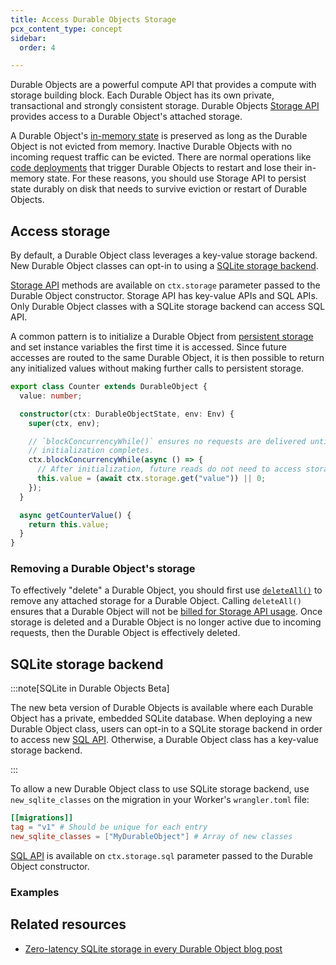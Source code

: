 ```yaml
---
title: Access Durable Objects Storage
pcx_content_type: concept
sidebar:
  order: 4

---
```



Durable Objects are a powerful compute API that provides a compute with storage building block. Each Durable Object has its own private, transactional and strongly consistent storage. Durable Objects [Storage API](/durable-objects/api/storage-api/#methods) provides access to a Durable Object's attached storage.

A Durable Object's [in-memory state](/durable-objects/reference/in-memory-state/) is preserved as long as the Durable Object is not evicted from memory. Inactive Durable Objects with no incoming request traffic can be evicted. There are normal operations like [code deployments](/workers/configuration/versions-and-deployments/) that trigger Durable Objects to restart and lose their in-memory state. For these reasons, you should use Storage API to persist state durably on disk that needs to survive eviction or restart of Durable Objects.

## Access storage

By default, a Durable Object class leverages a key-value storage backend. New Durable Object classes can opt-in to using a [SQLite storage backend](/durable-objects/best-practices/access-durable-objects-storage/#sqlite-storage-backend).

[Storage API](/durable-objects/api/storage-api/#methods) methods are available on `ctx.storage` parameter passed to the Durable Object constructor. Storage API has key-value APIs and SQL APIs. Only Durable Object classes with a SQLite storage backend can access SQL API.

A common pattern is to initialize a Durable Object from [persistent storage](/durable-objects/api/storage-api/) and set instance variables the first time it is accessed. Since future accesses are routed to the same Durable Object, it is then possible to return any initialized values without making further calls to persistent storage.


```ts
export class Counter extends DurableObject {
  value: number;

  constructor(ctx: DurableObjectState, env: Env) {
    super(ctx, env);

    // `blockConcurrencyWhile()` ensures no requests are delivered until
    // initialization completes.
    ctx.blockConcurrencyWhile(async () => {
      // After initialization, future reads do not need to access storage.
      this.value = (await ctx.storage.get("value")) || 0;
    });
  }

  async getCounterValue() {
    return this.value;
  }
}
```
### Removing a Durable Object's storage

To effectively "delete" a Durable Object, you should first use [`deleteAll()`](/durable-objects/api/storage-api/#deleteall) to remove any attached storage for a Durable Object. Calling `deleteAll()` ensures that a Durable Object will not be [billed for Storage API usage](/durable-objects/platform/pricing/#storage-api-billing). Once storage is deleted and a Durable Object is no longer active due to incoming requests, then the Durable Object is effectively deleted.

## SQLite storage backend

:::note[SQLite in Durable Objects Beta]

The new beta version of Durable Objects is available where each Durable Object has a private, embedded SQLite database. When deploying a new Durable Object class, users can opt-in to a SQLite storage backend in order to access new [SQL API](/durable-objects/api/storage-api/#sqlexec). Otherwise, a Durable Object class has a key-value storage backend.

:::

To allow a new Durable Object class to use SQLite storage backend, use `new_sqlite_classes` on the migration in your Worker's `wrangler.toml` file:

```toml
[[migrations]]
tag = "v1" # Should be unique for each entry
new_sqlite_classes = ["MyDurableObject"] # Array of new classes
```

[SQL API](/durable-objects/api/storage-api/#sqlexec) is available on `ctx.storage.sql` parameter passed to the Durable Object constructor.

### Examples

<Render file="durable-objects-sql" />

<Render file="durable-objects-vs-d1" />

## Related resources

* [Zero-latency SQLite storage in every Durable Object blog post](https://blog.cloudflare.com/sqlite-in-durable-objects)
